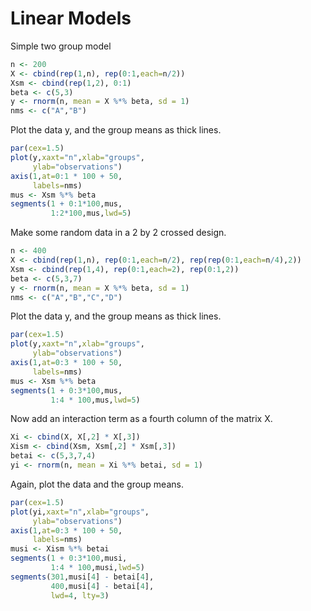 # Linear Models

Simple two group model

```r
n <- 200
X <- cbind(rep(1,n), rep(0:1,each=n/2))
Xsm <- cbind(rep(1,2), 0:1)
beta <- c(5,3)
y <- rnorm(n, mean = X %*% beta, sd = 1)
nms <- c("A","B")
```

Plot the data y, and the group means as thick lines.

```r
par(cex=1.5)
plot(y,xaxt="n",xlab="groups",
     ylab="observations")
axis(1,at=0:1 * 100 + 50,
     labels=nms)
mus <- Xsm %*% beta
segments(1 + 0:1*100,mus,
         1:2*100,mus,lwd=5)
```

Make some random data in a 2 by 2 crossed design.

```r
n <- 400
X <- cbind(rep(1,n), rep(0:1,each=n/2), rep(rep(0:1,each=n/4),2))
Xsm <- cbind(rep(1,4), rep(0:1,each=2), rep(0:1,2))
beta <- c(5,3,7)
y <- rnorm(n, mean = X %*% beta, sd = 1)
nms <- c("A","B","C","D")
```

Plot the data y, and the group means as thick lines.

```r
par(cex=1.5)
plot(y,xaxt="n",xlab="groups",
     ylab="observations")
axis(1,at=0:3 * 100 + 50,
     labels=nms)
mus <- Xsm %*% beta
segments(1 + 0:3*100,mus,
         1:4 * 100,mus,lwd=5)
```

Now add an interaction term as a fourth column of the matrix X.

```r
Xi <- cbind(X, X[,2] * X[,3])
Xism <- cbind(Xsm, Xsm[,2] * Xsm[,3])
betai <- c(5,3,7,4)
yi <- rnorm(n, mean = Xi %*% betai, sd = 1)
```

Again, plot the data and the group means.

```r
par(cex=1.5)
plot(yi,xaxt="n",xlab="groups",
     ylab="observations")
axis(1,at=0:3 * 100 + 50,
     labels=nms)
musi <- Xism %*% betai
segments(1 + 0:3*100,musi,
         1:4 * 100,musi,lwd=5)
segments(301,musi[4] - betai[4],
         400,musi[4] - betai[4],
         lwd=4, lty=3)
```
